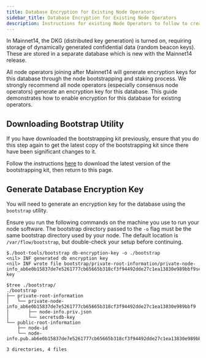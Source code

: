 ```yaml
---
title: Database Encryption for Existing Node Operators
sidebar_title: Database Encryption for Existing Node Operators
description: Instructions for existing Node Operators to follow to create a machine account for their collection or consensus nodes.
---
```


In Mainnet14, the DKG (distributed key generation) is turned on, requiring storage of 
dynamically generated confidential data (random beacon keys). These are stored in a
separate database which is new with the Mainnet14 release.

All node operators joining after Mainnet14 will generate encryption keys for this database
through the node bootstrapping and staking process. We strongly recommend all node operators
(especially consensus node operators) generate an encryption key for this database. This
guide demonstrates how to enable encryption for this database for existing operators.

## Downloading Bootstrap Utility

<Callout type="warning">
  If you have downloaded the bootstrapping kit previously, ensure that you do
  this step again to get the latest copy of the bootstrapping kit since there
  have been significant changes to it.
</Callout>

Follow the instructions [here](/node-operation/node-bootstrap/#download-the-bootstrapping-kit)
to download the latest version of the bootstrapping kit, then return to this page.

## Generate Database Encryption Key

You will need to generate an encryption key for the database using the `bootstrap` utility.

<Callout type="warning">

  Ensure you run the following commands on the machine you use to run your node software.
  The bootstrap directory passed to the `-o` flag must be the same bootstrap directory used by your node.
  The default location is `/var/flow/bootstrap`, but double-check your setup before continuing.

</Callout>

```shell:title=GenerateEncryptionKey
$./boot-tools/bootstrap db-encryption-key -o ./bootstrap
<nil> INF generated db encryption key
<nil> INF wrote file bootstrap/private-root-information/private-node-info_ab6e0b15837de7e5261777cb65665b318cf3f94492dde27c1ea13830e989bbf9secretsdb-key

$tree ./bootstrap/
./bootstrap
├── private-root-information
│   └── private-node-info_ab6e0b15837de7e5261777cb65665b318cf3f94492dde27c1ea13830e989bbf9
│       ├── node-info.priv.json
│       └── secretsdb-key
└── public-root-information
    ├── node-id
    └── node-info.pub.ab6e0b15837de7e5261777cb65665b318cf3f94492dde27c1ea13830e989bbf9.json

3 directories, 4 files
```
